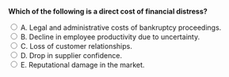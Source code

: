 ::: {.question-block}

<form onsubmit="event.preventDefault(); checkAnswer('module9_mcq_q44')" data-correct-answer="A">
<strong style="display: block;">Which of the following is a direct cost of financial distress?</strong>

<label><input type="radio" name="module9_mcq_q44" value="A"> A. Legal and administrative costs of bankruptcy proceedings.</label><br>
<label><input type="radio" name="module9_mcq_q44" value="B"> B. Decline in employee productivity due to uncertainty.</label><br>
<label><input type="radio" name="module9_mcq_q44" value="C"> C. Loss of customer relationships.</label><br>
<label><input type="radio" name="module9_mcq_q44" value="D"> D. Drop in supplier confidence.</label><br>
<label><input type="radio" name="module9_mcq_q44" value="E"> E. Reputational damage in the market.</label><br>
</form>

<div id="feedback-module9_mcq_q44" class="feedback" data-status="" style="display:none;">
✅ A is correct. Direct costs are explicit expenses incurred during legal or administrative processes in distress.
</div>

:::
